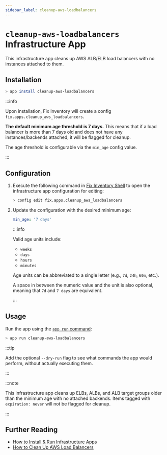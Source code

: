 ```yaml
---
sidebar_label: cleanup-aws-loadbalancers
---
```


# `cleanup-aws-loadbalancers` Infrastructure App

This infrastructure app cleans up AWS ALB/ELB load balancers with no instances attached to them.

## Installation

```bash
> app install cleanup-aws-loadbalancers
```

:::info

Upon installation, Fix Inventory will create a config `fix.apps.cleanup_aws_loadbalancers`.

**The default minimum age threshold is 7 days.** This means that if a load balancer is more than 7 days old and does not have any instances/backends attached, it will be flagged for cleanup.

The age threshold is configurable via the `min_age` config value.

:::

## Configuration

1. Execute the following command in [Fix Inventory Shell](../components/shell.mdx) to open the infrastructure app configuration for editing:

   ```bash
   > config edit fix.apps.cleanup_aws_loadbalancers
   ```

2. Update the configuration with the desired minimum age:

   ```yaml title="cleanup_aws_loadbalancers configuration"
   min_age: '7 days'
   ```

   :::info

   Valid age units include:

   - `weeks`
   - `days`
   - `hours`
   - `minutes`

   Age units can be abbreviated to a single letter (e.g., `7d`, `24h`, `60m`, etc.).

   A space in between the numeric value and the unit is also optional, meaning that `7d` and `7 days` are equivalent.

   :::

## Usage

Run the app using the [`app run` command](../cli/app/run.mdx):

```bash
> app run cleanup-aws-loadbalancers
```

:::tip

Add the optional `--dry-run` flag to see what commands the app would perform, without actually executing them.

:::

:::note

This infrastructure app cleans up ELBs, ALBs, and ALB target groups older than the minimum age with no attached backends. Items tagged with `expiration: never` will not be flagged for cleanup.

:::

## Further Reading

- [How to Install & Run Infrastructure Apps](../../how-to-guides/infrastructure-apps/install-and-run-infrastructure-apps.mdx)
- [How to Clean Up AWS Load Balancers](../../how-to-guides/cleanup/clean-up-aws-load-balancers.mdx)
